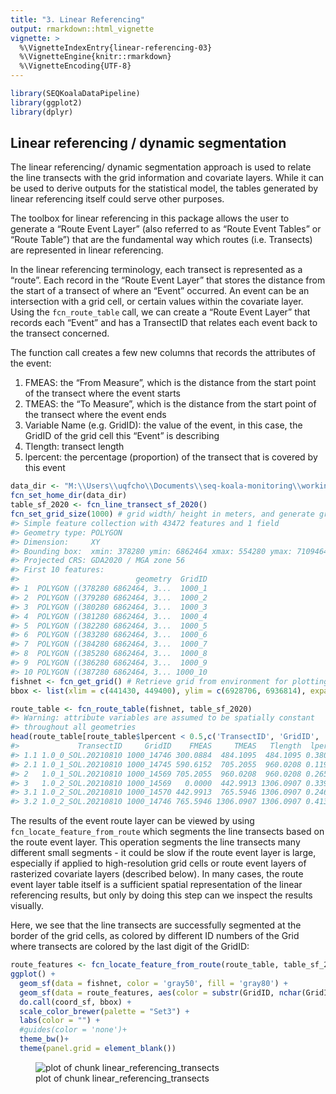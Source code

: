 ```yaml
---
title: "3. Linear Referencing"
output: rmarkdown::html_vignette
vignette: >
  %\VignetteIndexEntry{linear-referencing-03}
  %\VignetteEngine{knitr::rmarkdown}
  %\VignetteEncoding{UTF-8}
---
```





```r
library(SEQKoalaDataPipeline)
library(ggplot2)
library(dplyr)
```


## Linear referencing / dynamic segmentation

The linear referencing/ dynamic segmentation approach is used to relate
the line transects with the grid information and covariate layers. While
it can be used to derive outputs for the statistical model, the tables
generated by linear referencing itself could serve other purposes.

The toolbox for linear referencing in this package allows the user to
generate a "Route Event Layer" (also referred to as "Route Event Tables"
or "Route Table") that are the fundamental way which routes (i.e.
Transects) are represented in linear referencing.

In the linear referencing terminology, each transect is represented as a
"route". Each record in the "Route Event Layer" that stores the distance
from the start of a transect of where an "Event" occurred. An event can
be an intersection with a grid cell, or certain values within the
covariate layer. Using the `fcn_route_table` call, we can create a
"Route Event Layer" that records each "Event" and has a TransectID that
relates each event back to the transect concerned.

The function call creates a few new columns that records the attributes
of the event:

1.  FMEAS: the "From Measure", which is the distance from the start
    point of the transect where the event starts
2.  TMEAS: the "To Measure", which is the distance from the start point
    of the transect where the event ends
3.  Variable Name (e.g. GridID): the value of the event, in this case,
    the GridID of the grid cell this "Event" is describing
4.  Tlength: transect length
5.  lpercent: the percentage (proportion) of the transect that is
    covered by this event


```r
data_dir <- "M:\\Users\\uqfcho\\Documents\\seq-koala-monitoring\\working_data"
fcn_set_home_dir(data_dir)
table_sf_2020 <- fcn_line_transect_sf_2020()
fcn_set_grid_size(1000) # grid width/ height in meters, and generate grid in local environment
#> Simple feature collection with 43472 features and 1 field
#> Geometry type: POLYGON
#> Dimension:     XY
#> Bounding box:  xmin: 378280 ymin: 6862464 xmax: 554280 ymax: 7109464
#> Projected CRS: GDA2020 / MGA zone 56
#> First 10 features:
#>                          geometry  GridID
#> 1  POLYGON ((378280 6862464, 3...  1000_1
#> 2  POLYGON ((379280 6862464, 3...  1000_2
#> 3  POLYGON ((380280 6862464, 3...  1000_3
#> 4  POLYGON ((381280 6862464, 3...  1000_4
#> 5  POLYGON ((382280 6862464, 3...  1000_5
#> 6  POLYGON ((383280 6862464, 3...  1000_6
#> 7  POLYGON ((384280 6862464, 3...  1000_7
#> 8  POLYGON ((385280 6862464, 3...  1000_8
#> 9  POLYGON ((386280 6862464, 3...  1000_9
#> 10 POLYGON ((387280 6862464, 3... 1000_10
fishnet <- fcn_get_grid() # Retrieve grid from environment for plotting
bbox <- list(xlim = c(441430, 449400), ylim = c(6928706, 6936814), expand = F)
```


```r
route_table <- fcn_route_table(fishnet, table_sf_2020)
#> Warning: attribute variables are assumed to be spatially constant
#> throughout all geometries
head(route_table[route_table$lpercent < 0.5,c('TransectID', 'GridID', 'FMEAS', 'TMEAS', "Tlength", "lpercent")])
#>             TransectID     GridID    FMEAS     TMEAS   Tlength  lpercent
#> 1.1 1.0_0_SOL.20210810 1000_14746 300.0884  484.1095  484.1095 0.3801229
#> 2.1 1.0_1_SOL.20210810 1000_14745 590.6152  705.2055  960.0208 0.1193623
#> 2   1.0_1_SOL.20210810 1000_14569 705.2055  960.0208  960.0208 0.2654269
#> 3   1.0_2_SOL.20210810 1000_14569   0.0000  442.9913 1306.0907 0.3391734
#> 3.1 1.0_2_SOL.20210810 1000_14570 442.9913  765.5946 1306.0907 0.2469991
#> 3.2 1.0_2_SOL.20210810 1000_14746 765.5946 1306.0907 1306.0907 0.4138274
```

The results of the event route layer can be viewed by using
`fcn_locate_feature_from_route` which segments the line transects based
on the route event layer. This operation segments the line transects
many different small segments - it could be slow if the route event
layer is large, especially if applied to high-resolution grid cells or
route event layers of rasterized covariate layers (described below). In
many cases, the route event layer table itself is a sufficient spatial
representation of the linear referencing results, but only by doing this
step can we inspect the results visually.

Here, we see that the line transects are successfully segmented at the
border of the grid cells, as colored by different ID numbers of the Grid
where transects are colored by the last digit of the GridID:


```r
route_features <- fcn_locate_feature_from_route(route_table, table_sf_2020)
ggplot() +
  geom_sf(data = fishnet, color = 'gray50', fill = 'gray80') +
  geom_sf(data = route_features, aes(color = substr(GridID, nchar(GridID), nchar(GridID))), linewidth = 1) +
  do.call(coord_sf, bbox) +
  scale_color_brewer(palette = "Set3") +
  labs(color = "") +
  #guides(color = 'none')+
  theme_bw()+
  theme(panel.grid = element_blank())
```

![plot of chunk linear_referencing_transects](fig-linear_referencing_transects-1.png)
